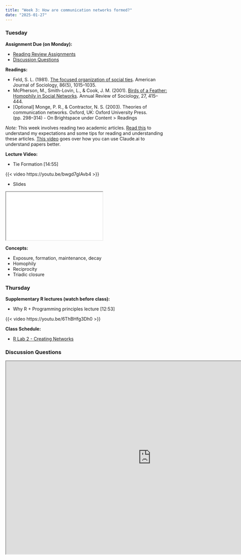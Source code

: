 ```yaml
---
title: "Week 3: How are communication networks formed?"
date: "2025-01-27"
---
```


### Tuesday

**Assignment Due (on Monday):**

* [Reading Review Assignments](/syllabus/syllabus.qmd#reading-review-assignments)
* [Discussion Questions](https://pol.is/5krwsnpvkd)


**Readings:** 

* Feld, S. L. (1981). [The focused organization of social ties](https://www.jstor.org/stable/2778746). American Journal of Sociology, 86(5), 1015–1035.
* McPherson, M., Smith-Lovin, L., & Cook, J. M. (2001). [Birds of a Feather: Homophily in Social Networks](https://www-jstor-org.ezproxy.lib.purdue.edu/stable/2678628). Annual Review of Sociology, 27, 415–444.
* [Optional] Monge, P. R., & Contractor, N. S. (2003). Theories of communication networks. Oxford, UK: Oxford University Press. (pp. 298–314) - On Brightspace under Content > Readings

*Note:* This week involves reading two academic articles. [Read this](/syllabus/syllabus.qmd#reading-academic-articles) to understand my expectations and some tips for reading and understanding these articles. [This video](https://www.youtube.com/watch?v=IX8eGg_7gF4) goes over how you can use Claude.ai to understand papers better.

**Lecture Video:**


* Tie Formation [14:55]

{{< video https://youtu.be/bwgd7gIAvb4 >}}

* Slides

<iframe class='slide-deck' src="/lectures/content_lectures/tie_formation.html"> </iframe>

**Concepts:**

* Exposure, formation, maintenance, decay
* Homophily
* Reciprocity
* Triadic closure

<!--
**Class Slides:**

* Class Slides

<iframe class='slide-deck' src='/lectures/class_lectures/week_3.html"/>

-->

### Thursday

**Supplementary R lectures (watch before class):**

* Why R + Programming principles lecture [12:53]

{{< video https://youtu.be/6ThBHfg3Dh0 >}} 

**Class Schedule:**

* [R Lab 2 - Creating Networks](/assignments/r_lab_2_%E2%80%93_creating_networks.qmd)

### Discussion Questions

<iframe src="https://pollev-embeds.com/discourses/sa3hbQlw4Mi1BAI1QPG9r/respond" width="900px" height="600px"></iframe>